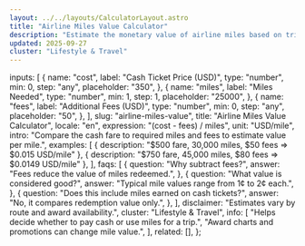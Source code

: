```yaml
---
layout: ../../layouts/CalculatorLayout.astro
title: "Airline Miles Value Calculator"
description: "Estimate the monetary value of airline miles based on trip cost and miles required."
updated: 2025-09-27
cluster: "Lifestyle & Travel"
---
```



  inputs: [
    {
      name: "cost",
      label: "Cash Ticket Price (USD)",
      type: "number",
      min: 0,
      step: "any",
      placeholder: "350",
    },
    {
      name: "miles",
      label: "Miles Needed",
      type: "number",
      min: 1,
      step: 1,
      placeholder: "25000",
    },
    {
      name: "fees",
      label: "Additional Fees (USD)",
      type: "number",
      min: 0,
      step: "any",
      placeholder: "50",
    },
  ],
  slug: "airline-miles-value",
  title: "Airline Miles Value Calculator",
  locale: "en",
  expression: "(cost - fees) / miles",
  unit: "USD/mile",
  intro:
    "Compare the cash fare to required miles and fees to estimate value per mile.",
  examples: [
    { description: "$500 fare, 30,000 miles, $50 fees ⇒ $0.015 USD/mile" },
    { description: "$750 fare, 45,000 miles, $80 fees ⇒ $0.0149 USD/mile" },
  ],
  faqs: [
    {
      question: "Why subtract fees?",
      answer: "Fees reduce the value of miles redeemed.",
    },
    {
      question: "What value is considered good?",
      answer: "Typical mile values range from 1¢ to 2¢ each.",
    },
    {
      question: "Does this include miles earned on cash tickets?",
      answer: "No, it compares redemption value only.",
    },
  ],
  disclaimer: "Estimates vary by route and award availability.",
  cluster: "Lifestyle & Travel",
  info: [
    "Helps decide whether to pay cash or use miles for a trip.",
    "Award charts and promotions can change mile value.",
  ],
  related: [],
};

<Calculator schema={schema} />
